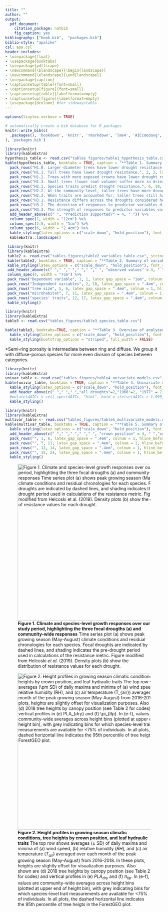 ```yaml
---
title: ""
author: ""
output:
  pdf_document:
    citation_package: natbib
    fig_caption: yes
bibliography: ["book.bib",  "packages.bib"]
biblio-style: "apalike"
csl: apa.csl
header-includes:
- \usepackage{float}
- \usepackage{booktabs}
- \usepackage{pdflscape}
- \newcommand{\blandscape}{\begin{landscape}}
- \newcommand{\elandscape}{\end{landscape}}
- \usepackage{caption}
- \captionsetup[table]{font=small}
- \captionsetup[figure]{font=small}
- \captionsetup[table]{labelformat=empty}
- \captionsetup[figure]{labelformat=empty}
- \usepackage{dcolumn} #for sidewaystable
---
```


```r
options(tinytex.verbose = TRUE)
```

```r
# automatically create a bib database for R packages
knitr::write_bib(c(
  .packages(), 'bookdown', 'knitr', 'rmarkdown', 'lme4', 'AICcmodavg', 'car', 'piecewiseSEM', 'MuMIn', 'stringr', 'dplyr', 'ggplot2', 'devtools', 'rgdal', 'broom', 'sf', 'ggthemes', 'rgeos', 'RCurl', 'readxl', 'pointRes', 'dplR', 'data.table', 'tools', 'reshape2', 'kableExtra', 'raster', 'elevatr', 'dynatopmodel', 'grid', 'gridExtra', 'ggstance', 'Hmisc', 'magrittr', 'ggpubr'
), 'packages.bib')
```


```r
library(knitr)
library(kableExtra)
hypothesis_table <- read.csv("tables_figures/table1_hypothesis_table.csv", stringsAsFactors = FALSE, check.names = FALSE)
kable(hypothesis_table, booktabs = TRUE, caption = "**Table 1. Summary of hypotheses, corresponding specific predictions, and results.** We count predictions as fully supported / rejected when the response matches/contradicts the prediction in both univariate and all top multivariate models (when applicable). Parentheses indicate that predictions were partially supported/ rejected--i.e., that the direction of response matched/contradicted the prediction but that the effect was not significant in all models.") %>%
  pack_rows("H1.0. Larger-diameter trees have lower drought resistance (R).", 1, 1, latex_gap_space = "1em", colnum = 1, hline_before = FALSE) %>%
  pack_rows("H1.1. Tall trees have lower drought resistance.", 2, 2, latex_gap_space = "1em", colnum = 1, hline_before = FALSE) %>%
  pack_rows("H1.2. Trees with more exposed crowns have lower drought resistance.", 3, 4, latex_gap_space = "1em", colnum = 1, hline_before = FALSE) %>%
  pack_rows("H1.3. Small trees (lower root volume) suffer more in drier microhabitats.", 5, 5, latex_gap_space = "1em", colnum = 1, hline_before = FALSE) %>%
  pack_rows("H2.1. Species traits predict drought resistance.", 6, 10, latex_gap_space = "1em", colnum = 1, hline_before = TRUE) %>%
  pack_rows("H2.2. At the community level, taller trees have more drought-resistant traits.", 11, 15, latex_gap_space = "1em", colnum = 1, hline_before = FALSE) %>%
  pack_rows("H2.3. When traits are accounted for, taller trees still have lower drought resistance.", 16, 16, latex_gap_space = "1em", colnum = 1, hline_before = FALSE) %>%
  pack_rows("H3.1. Resistance differs across the droughts considered here.", 17, 17, latex_gap_space = "1em", colnum = 1, hline_before = TRUE) %>%
  pack_rows("H3.2. The direction of responses to predictor variables differs across droughts.", 18, 18, latex_gap_space = "1em", colnum = 1, hline_before = FALSE) %>%
  pack_rows("H3.3. The strength of responses to predictor variables vary across droughts.", 19, 19, latex_gap_space = "1em", colnum = 1, hline_before = FALSE) %>%
  add_header_above(c(" ", "Prediction supported?" = 4, " ")) %>%
  column_spec(1, width = "12cm") %>%
  column_spec(2:5, width = "1cm") %>%
  column_spec(6, width = "2.4cm") %>%
  kable_styling(latex_options = c("scale_down", "hold_position"), font_size = 8.5) %>%
  kableExtra::landscape()
```
\clearpage

 ```r
  library(knitr)
  library(kableExtra)
  table2 <- read.csv("tables_figures/table2_variables_table.csv", stringsAsFactors = FALSE, check.names = FALSE)
  kable(table2, booktabs = TRUE, caption = "**Table 2. Summary of variables**") %>%
  kable_styling(latex_options = c("scale_down", "hold_position"), font_size = 10, protect_latex = TRUE) %>%
  add_header_above(c(" "," "," "," "," "," ", "observed values" = 3, " ")) %>%
  column_spec(4, width = "7cm") %>%
  pack_rows("Dependent variable", 1, 1, latex_gap_space = "1em", colnum = 1, hline_before = FALSE) %>%
  pack_rows("Independent variables", 2, 18, latex_gap_space = ".4em", colnum = 1, hline_before = FALSE) %>%
  pack_rows("tree size", 5, 6, latex_gap_space = ".4em", colnum = 1, hline_before = FALSE, bold = FALSE, italic = TRUE) %>%
  pack_rows("microhabitat", 7, 11, latex_gap_space = ".4em", colnum = 1, hline_before = FALSE, bold = FALSE, italic = TRUE) %>%
  pack_rows("species' traits", 12, 17, latex_gap_space = ".4em", colnum = 1, hline_before = FALSE, bold = FALSE, italic = TRUE) %>%
  kable_styling()
```
\clearpage

```r
library(knitr)
library(kableExtra)
table3 <- read.csv("tables_figures/table3_species_table.csv")

kable(table3, booktabs=TRUE, caption = "**Table 3. Overview of analyzed species, their productivity in the plot, numbers and sizes sampled, and traits.**  Given are DBH mean and range of cored trees, the number of cores represented by each crown position of each species, and mean hydraulic trait measurements.") %>%
  kable_styling(latex_options = c("scale_down", "hold_position"), font_size = 8.5) %>%
  kable_styling(bootstrap_options = "striped", full_width = FALSE)
```
*Semi-ring porosity is intermediate between ring and diffuse. We group it with diffuse-porous species for more even division of species between categories.

\clearpage
```r
library(knitr)
library(kableExtra)
univar_table <- read.csv("tables_figures/table4_univariate_models.csv", stringsAsFactors = FALSE, check.names = FALSE) #note: this table is a rearranged version of `tested_traits_best_coeff.csv`.
kable(univar_table, booktabs = TRUE, caption = "**Table 4. Univariate models**", format = 'latex', escape = TRUE) %>%
  kable_styling(latex_options = c("scale_down", "hold_position"), font_size = 12, protect_latex = TRUE) %>%
  add_header_above(c(" "," "," ","all droughts"=2,"1966"=2, "1977" = 2, "1999" = 2)) %>%
  #mutate(dAICc = cell_spec(dAICc, "html", bold = ifelse(dAICc > 1.999, TRUE, FALSE))) %>%  #trying to put sig values in bold, but this doen't work
  kable_styling()
```

\clearpage
```r
library(knitr)
library(kableExtra)
multivar_table <- read.csv("tables_figures/table5_multivariate_models.csv", stringsAsFactors = FALSE, check.names = FALSE) #note: this table is a rearranged version of `tested_traits_best_coeff.csv`.
kable(multivar_table, booktabs = TRUE, caption = "**Table 5. Summary of R\\^2 and coefficients of the best multivariate models for each drought instance.** Models are ranked by AIC, and we show all models whose AIC value falls within 2.0 of the best model (dAICc<2).", format = 'latex', escape = TRUE) %>%
  kable_styling(latex_options = c("scale_down", "hold_position"), font_size = 12, protect_latex = TRUE) %>%
  add_header_above(c(" "," "," "," "," ", "crown position" = 4, " ","xylem architecture" = 3," ", " ")) %>%
  pack_rows("", 1, 6, latex_gap_space = ".4em", colnum = 1, hline_before = FALSE) %>%
  pack_rows("", 7, 11, latex_gap_space = ".4em", colnum = 1, hline_before = TRUE) %>%
  pack_rows("", 12, 14, latex_gap_space = ".4em", colnum = 1, hline_before = TRUE) %>%
  pack_rows("", 15, 24, latex_gap_space = ".4em", colnum = 1, hline_before = TRUE) %>%
  kable_styling()
```

\newpage

![**Figure 1. Climate and species-level growth responses over our study period, highlighting the three focal drougths (a) and community-wide responses** Time series plot (a) shows peak growing season (May-August) climate conditions and residual chronologies for each species. Focal droughts are indicated by dashed lines, and shading indicates the pre-drought period used in calculations of the resistance metric. Figure modified from Helcoski *et al.* (2019). Density plots (b) show the distribution of resistance values for each drought.](tables_figures/Figure1.png){width=500px}


![**Figure 2. Height profiles in growing season climatic conditions, tree heights by crown position, and leaf hydraulic traits** The top row shows averages ($\pm$ SD) of daily maxima and minima of (a) wind speed, (b) relative humidity ($RH$), and (c) air temperature ($T_{air}$) averaged over each month of the peak growing season (May-August) from 2016-2018. In these plots, heights are slightly offset for visualization purposes. Also shown are (d) 2018 tree heights by canopy position (see Table 2 for codes) and vertical profiles in (e) $PLA_{dry}$ and (f) $\pi_{tlp}$. In (e-f), values are community-wide averages across height bins (plotted at upper end of height bin), with grey indicating bins for which species-level trait measurements are available for <75% of individuals. In all plots, the dashed horizontal line indicates the 95th percentile of tree heigts in the ForestGEO plot.](tables_figures/Figure2.png){width=500px}